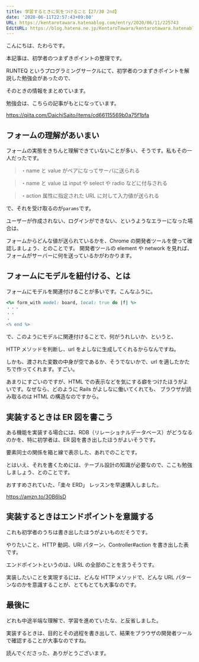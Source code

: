 ```yaml
---
title: 学習するときに気をつけること【27/30 2nd】
date: '2020-06-11T22:57:43+09:00'
URL: https://kentarotawara.hatenablog.com/entry/2020/06/11/225743
EditURL: https://blog.hatena.ne.jp/KentaroTawara/kentarotawara.hatenablog.com/atom/entry/26006613583832443
---
```


こんにちは、たわらです。

本記事は、初学者のつまずきポイントの整理です。

RUNTEQ というプログラミングサークルにて、初学者のつまずきポイントを解説した勉強会があったので、

そのときの情報をまとめています。

勉強会は、こちらの記事がもとになっています。

https://qiita.com/DaichiSaito/items/cd66115569b0a75f1bfa

## フォームの理解があいまい

フォームの実態をきちんと理解できていないことが多い、そうです。私もその一人だったです。

> ・name と value がペアになってサーバに送られる

> ・name と value は input や select や radio などに付与される

> ・action 属性に指定された URL に対して入力値が送られる

で、それを受け取るのが`params`です。

ユーザーが作成されない、ログインができない、というようなエラーになった場合は、

フォームからどんな値が送られているかを、Chrome の開発者ツールを使って確認しましょう、とのことです。
開発者ツールの element や network を見れば、フォームがサーバーに何を送っているかがわかります。

## フォームにモデルを紐付ける、とは

フォームにモデルを関連付けることが多いです。こんなふうに。

```ruby
<%= form_with model: board, local: true do |f| %>
・・・
・・
・
<% end %>
```

で、このようにモデルに関連付けることで、何がうれしいか、というと、

HTTP メソッドを判断し、url をよしなに生成してくれるからなんですね。

しかも、渡された変数の中身が空であるか、そうでないかで、url を適したかたちで作ってくれます。すごい。

あまりにすごいのですが、HTML での表示などを気にする癖をつけたほうがよいです。なぜなら、どのように Rails がよしなに働いてくれても、
ブラウザが読み取るのは HTML の構造なのですから。

## 実装するときは ER 図を書こう

ある機能を実装する場合には、RDB（リレーショナルデータベース）がどうなるのかを、特に初学者は、ER 図を書き出したほうがよいそうです。

要素同士の関係を箱と線で表示した、あれでのことです。

とはいえ、それを書くためには、テーブル設計の知識が必要なので、ここも勉強しましょう、とのことです。

おすすめされていた、「楽々 ERD」 レッスンを早速購入しました。

https://amzn.to/30B6lsD

## 実装するときはエンドポイントを意識する

これも初学者のうちは書き出したほうがよいものだそうです。

やりたいこと、HTTP 動詞、URI パターン、Controller#action を書き出した表です。

エンドポイントというのは、URL の全部のことを言うそうです。

実装したいことを実現するには、どんな HTTP メソッドで、どんな URL パターンなのかを意識することが、とてもとても大事なのです。

## 最後に

どれも中途半端な理解で、学習を進めていたな、と反省しました。

実装するときは、目的とその過程を書き出して、結果をブラウザの開発者ツールで確認することが大事なのですね。

読んでくださった、ありがとうございます。
